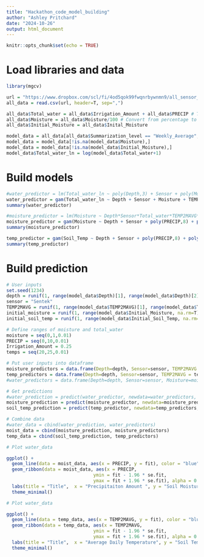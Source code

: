 ---
title: "Hackathon_code_model_building"
author: "Ashley Pritchard"
date: "2024-10-26"
output: html_document
---

```{r setup, include=FALSE}
knitr::opts_chunk$set(echo = TRUE)
```

# Load libraries and data
```{r}
library(mgcv)
```


```{r}
url = "https://www.dropbox.com/scl/fi/4od5qok99fwqnrbywnmn9/all_sensor_weather_irrigation_data.csv?rlkey=io4vnd1lv46wzmpmwi932x0ng&st=g3vfgnbf&dl=1"
all_data = read.csv(url, header=T, sep=",")

all_data$Total_water = all_data$Irrigation_Amount + all_data$PRECIP # Total water = Irrigation + Precipitation
all_data$Moisture = all_data$Moisture/100 # Convert from percentage to proportion
all_data$Initial_Moisture = all_data$Inital_Moisture

model_data = all_data[all_data$Summarization_level == "Weekly_Average", ]
model_data = model_data[!is.na(model_data$Moisture),]
model_data = model_data[!is.na(model_data$Initial_Moisture),]
model_data$Total_water_ln = log(model_data$Total_water+1)
```

# Build models
```{r}
#water_predictor = lm(Total_water_ln ~ poly(Depth,3) + Sensor + poly(Moisture,5) + TEMP2MAVG + Initial_Moisture, data=model_data)
water_predictor = gam(Total_water_ln ~ Depth + Sensor + Moisture + TEMP2MAVG + Initial_Moisture, data=model_data)
summary(water_predictor)
```
```{r}
#moisture_predictor = lm(Moisture ~ Depth*Sensor*Total_water*TEMP2MAVG*Initial_Moisture, data=model_data)
moisture_predictor = gam(Moisture ~ Depth + Sensor + poly(PRECIP,8) + poly(Irrigation_Amount,7) + TEMP2MAVG + Initial_Moisture, data=model_data, family=betar())
summary(moisture_predictor)
```
```{r}
temp_predictor = gam(Soil_Temp ~ Depth + Sensor + poly(PRECIP,8) + poly(Irrigation_Amount,7) + poly(TEMP2MAVG,7) + Initial_Soil_Temp, data=model_data, )
summary(temp_predictor)
```

# Build prediction
```{r}
# User inputs
set.seed(1234)
depth = runif(1, range(model_data$Depth)[1], range(model_data$Depth)[2])
sensor = "Sentek"
TEMP2MAVG = runif(1, range(model_data$TEMP2MAVG)[1], range(model_data$TEMP2MAVG)[2])
initial_moisture = runif(1, range(model_data$Initial_Moisture, na.rm=T)[1], range(model_data$Initial_Moisture, na.rm=T)[2])
initial_soil_temp = runif(1, range(model_data$Initial_Soil_Temp, na.rm=T)[1], range(model_data$Initial_Soil_Temp, na.rm=T)[2])

# Define ranges of moisture and total_water
moisture = seq(0,1,0.01)
PRECIP = seq(0,10,0.01)
Irrigation_Amount = 0.25
temps = seq(20,25,0.01)

# Put user inputs into dataframe
moisture_predictors = data.frame(Depth=depth, Sensor=sensor, TEMP2MAVG = TEMP2MAVG, Initial_Moisture=initial_moisture, Irrigation_Amount = Irrigation_Amount, PRECIP=PRECIP)
temp_predictors = data.frame(Depth=depth, Sensor=sensor, TEMP2MAVG = temps, Initial_Soil_Temp=initial_soil_temp, Irrigation_Amount = Irrigation_Amount, PRECIP=1)
#water_predictors = data.frame(Depth=depth, Sensor=sensor, Moisture=moisture, TEMP2MAVG = TEMP2MAVG, Initial_Moisture=initial_moisture)

# Get predictions
#water_prediction = predict(water_predictor, newdata=water_predictors, type="response", se.fit=TRUE)
moisture_prediction = predict(moisture_predictor, newdata=moisture_predictors, type="response", se.fit=TRUE)
soil_temp_prediction = predict(temp_predictor, newdata=temp_predictors, type="response", se.fit=TRUE)

# Combine data
#water_data = cbind(water_prediction, water_predictors)
moist_data = cbind(moisture_prediction, moisture_predictors)
temp_data = cbind(soil_temp_prediction, temp_predictors)

```

```{r}
# Plot water_data

ggplot() +
  geom_line(data = moist_data, aes(x = PRECIP, y = fit), color = "blue", size = 1) +
  geom_ribbon(data = moist_data, aes(x = PRECIP, 
                                ymin = fit - 1.96 * se.fit, 
                                ymax = fit + 1.96 * se.fit), alpha = 0.3) +
  labs(title = "Title",  x = "Precipitaiton Amount ", y = "Soil Moisture") + ylim(0.3,0.5) +
  theme_minimal()
```
```{r}
# Plot water_data

ggplot() +
  geom_line(data = temp_data, aes(x = TEMP2MAVG, y = fit), color = "blue", size = 1) +
  geom_ribbon(data = temp_data, aes(x = TEMP2MAVG, 
                                ymin = fit - 1.96 * se.fit, 
                                ymax = fit + 1.96 * se.fit), alpha = 0.3) +
  labs(title = "Title",  x = "Average Daily Temperature", y = "Soil Temperature") +
  theme_minimal()
```


